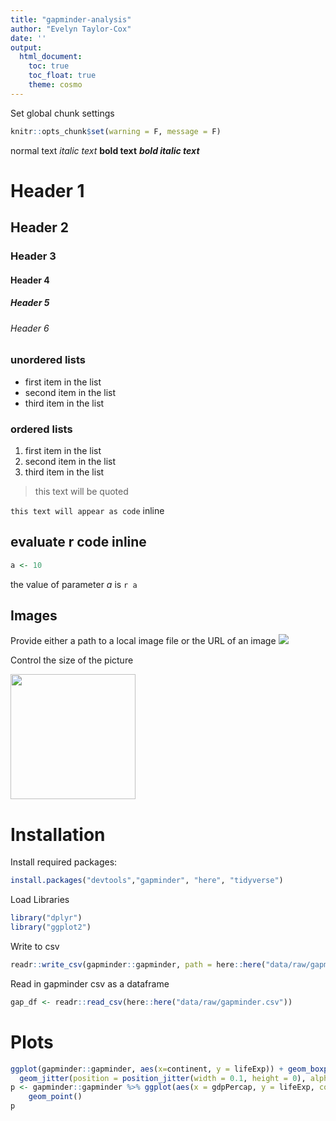 ---
title: "gapminder-analysis"
author: "Evelyn Taylor-Cox"
date: ''
output:
  html_document: 
    toc: true
    toc_float: true
    theme: cosmo
---

Set global chunk settings
```{r global}
knitr::opts_chunk$set(warning = F, message = F)
```



normal text
*italic text*
**bold text**
***bold italic text***

# Header 1
## Header 2
### Header 3
#### Header 4
##### Header 5
###### Header 6

### unordered lists
- first item in the list
- second item in the list
- third item in the list

### ordered lists
1. first item in the list
1. second item in the list
1. third item in the list

> this text will be quoted

`this text will appear as code` inline


## evaluate r code inline
```{r variable, echo= FALSE}
a <- 10
```


the value of parameter *a* is `r a`

## Images
Provide either a path to a local image file or the URL of an image
![](../assets/butterfly.jpg)

Control the size of the picture

<img src="../assets/butterfly.jpg" width="200px" />


# Installation

Install required packages:
```{r installation, eval=FALSE}
install.packages("devtools","gapminder", "here", "tidyverse")
```

Load Libraries
```{r}
library("dplyr")
library("ggplot2")
```


Write to csv
```{r csv}
readr::write_csv(gapminder::gapminder, path = here::here("data/raw/gapminder.csv"))
```

Read in gapminder csv as a dataframe
```{r df}
gap_df <- readr::read_csv(here::here("data/raw/gapminder.csv"))
```


# Plots
```{r plots}
ggplot(gapminder::gapminder, aes(x=continent, y = lifeExp)) + geom_boxplot(outlier.colour = "hotpink") +
  geom_jitter(position = position_jitter(width = 0.1, height = 0), alpha = 1/4)
p <- gapminder::gapminder %>% ggplot(aes(x = gdpPercap, y = lifeExp, color = continent)) + 
    geom_point()
p

```






